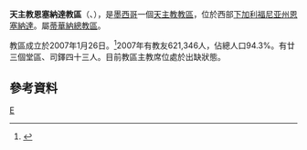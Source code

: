 {{Infobox Roman Catholic diocese
|name=恩塞納達
|jurisdiction=教區
|latin = Dioecesis Sinuensis
|image =
|caption =
|location = [[墨西哥|墨西哥]]
|territory = [[下加利福尼亞州|下加利福尼亞州]]
|population = 621,346
|rite = [[罗马礼|罗马礼]]
|patron = 
|province = 蒂華納
|established = 2007年
|cathedral =  [[瓜達盧佩聖母主教座堂_(恩塞納達)|瓜達盧佩聖母主教座堂]] 
|co-cathedral =
|leadership = 主教
|website =http://diocesisensenada.org/
|patriarch= 
|metropolitan = 
|ordinary = 懸空
|coadjutor archbishop =
|coadjutor bishop =
|auxiliary =
|emeritus =
}}
'''天主教恩塞納達教區'''（{{lang-la|Dioecesis Sinuensis}}、{{lang-es|Diócesis de Ensenada}}），是[[墨西哥|墨西哥]]一個[[天主教|天主教]][[教區|教區]]，位於西部[[下加利福尼亚州|下加利福尼亚州]][[恩塞納達|恩塞納達]]。屬[[天主教蒂華納總教區|蒂華納總教區]]。

教區成立於2007年1月26日。<ref>{{Cite web |url=http://www.vatican.va/holy_father/benedict_xvi/apost_constitutions/documents/hf_ben-xvi_apc_20070126_sinuensis_lt.html |title=升為教區的宗座憲令 |access-date=2013-05-14 |archive-date=2013-07-19 |archive-url=https://web.archive.org/web/20130719203748/http://www.vatican.va/holy_father/benedict_xvi/apost_constitutions/documents/hf_ben-xvi_apc_20070126_sinuensis_lt.html |dead-url=no }}</ref>2007年有教友621,346人，佔總人口94.3%。有廿三個堂區、司鐸四十三人。目前教區主教席位處於出缺狀態。

==參考資料==
{{reflist}}

{{墨西哥天主教教區}}
[[Category:墨西哥天主教教區|E]]